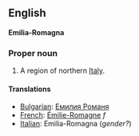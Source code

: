 ==English==
'''Emilia-Romagna'''

===Proper noun===

#A region of northern [[Italy]].

====Translations====

*[[Bulgarian]]: [[Емилия Романя]]
*[[French]]: [[Émilie-Romagne]] ''f''
*[[Italian]]: Emilia-Romagna (''gender?'')